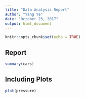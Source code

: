 ```yaml
---
title: "Data Analysis Report"
author: "Yang Ye"
date: "October 23, 2017"
output: html_document
---
```


```r
knitr::opts_chunk$set(echo = TRUE)
```

## Report
```r
summary(cars)
```

## Including Plots
```r
plot(pressure)
```
